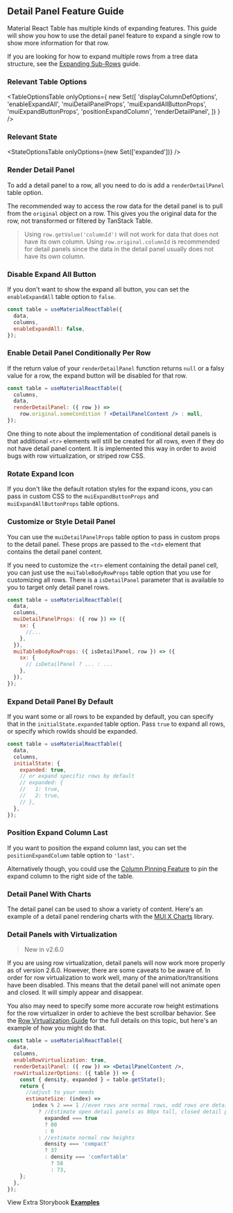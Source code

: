 
<Head>
  <title>{'Detail Panel Expanding Guide - Material React Table V2 Docs'}</title>
  <meta
    name="description"
    content="How to add expanding detail panels to each row in Material React Table"
  />
</Head>

## Detail Panel Feature Guide

Material React Table has multiple kinds of expanding features. This guide will show you how to use the detail panel feature to expand a single row to show more information for that row.

If you are looking for how to expand multiple rows from a tree data structure, see the [Expanding Sub-Rows](/docs/guides/expanding-sub-rows) guide.

### Relevant Table Options

<TableOptionsTable
  onlyOptions={
    new Set([
      'displayColumnDefOptions',
      'enableExpandAll',
      'muiDetailPanelProps',
      'muiExpandAllButtonProps',
      'muiExpandButtonProps',
      'positionExpandColumn',
      'renderDetailPanel',
    ])
  }
/>

### Relevant State

<StateOptionsTable onlyOptions={new Set(['expanded'])} />

### Render Detail Panel

To add a detail panel to a row, all you need to do is add a `renderDetailPanel` table option.

The recommended way to access the row data for the detail panel is to pull from the `original` object on a row. This gives you the original data for the row, not transformed or filtered by TanStack Table.

> Using `row.getValue('columnId')` will not work for data that does not have its own column. Using `row.original.columnId` is recommended for detail panels since the data in the detail panel usually does not have its own column.

<Example />

### Disable Expand All Button

If you don't want to show the expand all button, you can set the `enableExpandAll` table option to `false`.

```jsx
const table = useMaterialReactTable({
  data,
  columns,
  enableExpandAll: false,
});
```

### Enable Detail Panel Conditionally Per Row

If the return value of your `renderDetailPanel` function returns `null` or a falsy value for a row, the expand button will be disabled for that row.

```jsx
const table = useMaterialReactTable({
  columns,
  data,
  renderDetailPanel: ({ row }) =>
    row.original.someCondition ? <DetailPanelContent /> : null,
});
```

One thing to note about the implementation of conditional detail panels is that additional `<tr>` elements will still be created for all rows, even if they do not have detail panel content. It is implemented this way in order to avoid bugs with row virtualization, or striped row CSS.

### Rotate Expand Icon

If you don't like the default rotation styles for the expand icons, you can pass in custom CSS to the `muiExpandButtonProps` and `muiExpandAllButtonProps` table options.

### Customize or Style Detail Panel

You can use the `muiDetailPanelProps` table option to pass in custom props to the detail panel. These props are passed to the `<td>` element that contains the detail panel content.

If you need to customize the `<tr>` element containing the detail panel cell, you can just use the `muiTableBodyRowProps` table option that you use for customizing all rows. There is a `isDetailPanel` parameter that is available to you to target only detail panel rows.

```jsx
const table = useMaterialReactTable({
  data,
  columns,
  muiDetailPanelProps: ({ row }) => ({
    sx: {
      //...
    },
  }),
  muiTableBodyRowProps: ({ isDetailPanel, row }) => ({
    sx: {
      // isDetailPanel ? ... : ...
    },
  }),
});
```

<ExampleConditional />

### Expand Detail Panel By Default

If you want some or all rows to be expanded by default, you can specify that in the `initialState.expanded` table option. Pass `true` to expand all rows, or specify which rowIds should be expanded.

```jsx
const table = useMaterialReactTable({
  data,
  columns,
  initialState: {
    expanded: true,
    // or expand specific rows by default
    // expanded: {
    //   1: true,
    //   2: true,
    // },
  },
});
```

### Position Expand Column Last

If you want to position the expand column last, you can set the `positionExpandColumn` table option to `'last'`.

Alternatively though, you could use the [Column Pinning Feature](/docs/guides/column-pinning) to pin the expand column to the right side of the table.

<AlternateExample />

### Detail Panel With Charts

The detail panel can be used to show a variety of content. Here's an example of a detail panel rendering charts with the [MUI X Charts](https://mui.com/x/react-charts/getting-started/) library.

<ChartDetailPanelExample />

### Detail Panels with Virtualization

> New in v2.6.0

If you are using row virtualization, detail panels will now work more properly as of version 2.6.0. However, there are some caveats to be aware of. In order for row virtualization to work well, many of the animation/transitions have been disabled. This means that the detail panel will not animate open and closed. It will simply appear and disappear.

You also may need to specify some more accurate row height estimations for the row virtualizer in order to achieve the best scrollbar behavior. See the [Row Virtualization Guide](/docs/guides/row-virtualization) for the full details on this topic, but here's an example of how you might do that.

```jsx
const table = useMaterialReactTable({
  data,
  columns,
  enableRowVirtualization: true,
  renderDetailPanel: ({ row }) => <DetailPanelContent />,
  rowVirtualizerOptions: ({ table }) => {
    const { density, expanded } = table.getState();
    return {
      //adjust to your needs
      estimateSize: (index) =>
        index % 2 === 1 //even rows are normal rows, odd rows are detail panels
          ? //Estimate open detail panels as 80px tall, closed detail panels as 0px tall
            expanded === true
            ? 80
            : 0
          : //estimate normal row heights
            density === 'compact'
            ? 37
            : density === 'comfortable'
              ? 58
              : 73,
    };
  },
});
```

<ExampleVirtualized />

View Extra Storybook **[Examples](https://www.material-react-table.dev/?path=/story/features-detail-panel-examples-)**
